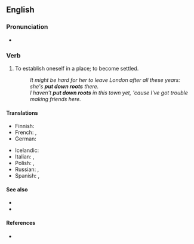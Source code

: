 ==English==

===Pronunciation===
* {{audio|en|En-au-put down roots.ogg|Audio (AU)}}

===Verb===
{{en-verb|[[put]]<,,put> [[down]] [[root]]s}}

# {{lb|en|idiomatic}} To establish oneself in a place; to become settled.
#: ''It might be hard for her to leave London after all these years: she's '''put down roots''' there.''
#: ''I haven't '''put down roots''' in this town yet, 'cause I've got trouble making friends here.''

====Translations====
{{trans-top|to become settled}}
* Finnish: {{t+|fi|juurtua}}
* French: {{t+|fr|prendre racine}}, {{t+|fr|s'enraciner}}
* German: {{t|de|Wurzeln schlagen}}
{{trans-mid}}
* Icelandic: {{t|is|festa rætur}}
* Italian: {{t|it|mettere radici}}, {{t+|it|sistemarsi}}
* Polish: {{t+|pl|zapuścić korzenie|pf}}, {{t+|pl|zapuszczać korzenie|impf}}
* Russian: {{t|ru|[[пуска́ть]] [[корень|ко́рни]]|impf}}, {{t|ru|[[пусти́ть]] [[корень|ко́рни]]|pf}}
* Spanish: {{t+|es|echar raíces}}, {{t+|es|enraizar}}
{{trans-bottom}}

====See also====
* {{l|en|hang one's hat}}
* {{l|en|let the grass grow under one's feet}}

====References====
* {{R:Longman}}